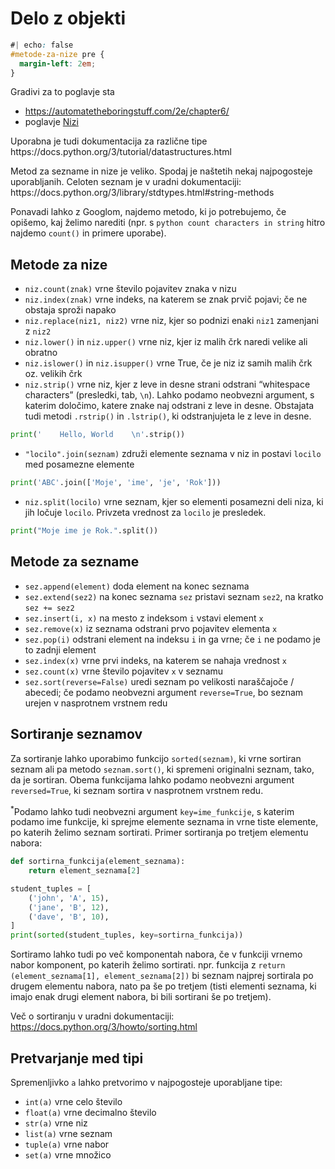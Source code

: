 # Delo z objekti

```css
#| echo: false
#metode-za-nize pre {
  margin-left: 2em;
}
```

Gradivi za to poglavje sta

-   <https://automatetheboringstuff.com/2e/chapter6/>
-   poglavje [Nizi](https://lusy.fri.uni-lj.si/ucbenik/book/1206/index.html)

Uporabna je tudi dokumentacija za različne tipe https://docs.python.org/3/tutorial/datastructures.html

Metod za sezname in nize je veliko. Spodaj je naštetih nekaj najpogosteje uporabljanih. Celoten seznam je v uradni dokumentaciji: https://docs.python.org/3/library/stdtypes.html#string-methods

Ponavadi lahko z Googlom, najdemo metodo, ki jo potrebujemo, če opišemo, kaj želimo narediti (npr. s `python count characters in string` hitro najdemo `count()` in primere uporabe).

## Metode za nize

-   `niz.count(znak)` vrne število pojavitev znaka v nizu
-   `niz.index(znak)` vrne indeks, na katerem se znak prvič pojavi; če ne obstaja sproži napako
-   `niz.replace(niz1, niz2)` vrne niz, kjer so podnizi enaki `niz1` zamenjani z `niz2`
-   `niz.lower()` in `niz.upper()` vrne niz, kjer iz malih črk naredi velike ali obratno
-   `niz.islower()` in `niz.isupper()` vrne True, če je niz iz samih malih črk oz. velikih črk
-   `niz.strip()` vrne niz, kjer z leve in desne strani odstrani "whitespace characters" (presledki, tab, `\n`). Lahko podamo neobvezni argument, s katerim določimo, katere znake naj odstrani z leve in desne. Obstajata tudi metodi `.rstrip()` in `.lstrip()`, ki odstranjujeta le z leve in desne.

```python
print('    Hello, World    \n'.strip())
```

-   `"locilo".join(seznam)` združi elemente seznama v niz in postavi `locilo` med posamezne elemente

```python
print('ABC'.join(['Moje', 'ime', 'je', 'Rok']))
```

-   `niz.split(locilo)` vrne seznam, kjer so elementi posamezni deli niza, ki jih ločuje `locilo`. Privzeta vrednost za `locilo` je presledek.

```python
print("Moje ime je Rok.".split())
```

## Metode za sezname

-   `sez.append(element)` doda element na konec seznama
-   `sez.extend(sez2)` na konec seznama `sez` pristavi seznam `sez2`, na kratko `sez += sez2`
-   `sez.insert(i, x)` na mesto z indeksom `i` vstavi element `x`
-   `sez.remove(x)` iz seznama odstrani prvo pojavitev elementa `x`
-   `sez.pop(i)` odstrani element na indeksu `i` in ga vrne; če `i` ne podamo je to zadnji element
-   `sez.index(x)` vrne prvi indeks, na katerem se nahaja vrednost `x`
-   `sez.count(x)` vrne število pojavitev `x` v seznamu
-   `sez.sort(reverse=False)` uredi seznam po velikosti naraščajoče / abecedi; če podamo neobvezni argument `reverse=True`, bo seznam urejen v nasprotnem vrstnem redu

## Sortiranje seznamov

Za sortiranje lahko uporabimo funkcijo `sorted(seznam)`, ki vrne sortiran seznam ali pa metodo `seznam.sort()`, ki spremeni originalni seznam, tako, da je sortiran. Obema funkcijama lahko podamo neobvezni argument `reversed=True`, ki seznam sortira v nasprotnem vrstnem redu.

<sup>\*</sup>Podamo lahko tudi neobvezni argument `key=ime_funkcije`, s katerim podamo ime funkcije, ki sprejme elemente seznama in vrne tiste elemente, po katerih želimo seznam sortirati. Primer sortiranja po tretjem elementu nabora:

```python
def sortirna_funkcija(element_seznama):
    return element_seznama[2]

student_tuples = [
    ('john', 'A', 15),
    ('jane', 'B', 12),
    ('dave', 'B', 10),
]
print(sorted(student_tuples, key=sortirna_funkcija))
```

Sortiramo lahko tudi po več komponentah nabora, če v funkciji vrnemo nabor komponent, po katerih želimo sortirati. npr. funkcija z `return (element_seznama[1], element_seznama[2])` bi seznam najprej sortirala po drugem elementu nabora, nato pa še po tretjem (tisti elementi seznama, ki imajo enak drugi element nabora, bi bili sortirani še po tretjem).

Več o sortiranju v uradni dokumentaciji: <https://docs.python.org/3/howto/sorting.html>

## Pretvarjanje med tipi

Spremenljivko `a` lahko pretvorimo v najpogosteje uporabljane tipe:

-   `int(a)` vrne celo število
-   `float(a)` vrne decimalno število
-   `str(a)` vrne niz
-   `list(a)` vrne seznam
-   `tuple(a)` vrne nabor
-   `set(a)` vrne množico
